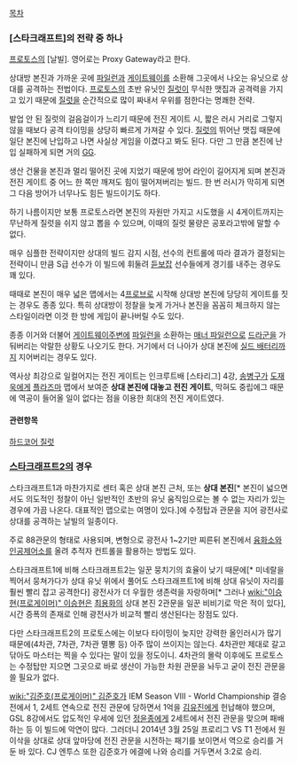 [[목차]]

=== [스타크래프트]의 전략 중 하나 ===
[[프로토스]]의 [날빌]. 영어로는 Proxy Gateway라고 한다.

상대방 본진과 가까운 곳에 [[파일런]]과 [[게이트웨이]]를 소환해 그곳에서 나오는 유닛으로 상대를 공격하는 전법이다. [[프로토스]]의 초반 유닛인 [[질럿]]이 무식한 맷집과 공격력을 가지고 있기 때문에 [[질럿]]을 순간적으로 많이 짜내서 우위를 점한다는 명쾌한 전략.

발업 안 된 질럿의 걸음걸이가 느리기 때문에 전진 게이트 시, 짧은 러시 거리로 그렇지 않을 때보다 공격 타이밍을 상당히 빠르게 가져갈 수 있다. [[질럿]]의 뛰어난 맷집 때문에 일단 본진에 난입하고 나면 사실상 게임을 이겼다고 봐도 된다. 다만 그 만큼 본진에 난입 실패하게 되면 거의 [[GG]].

생산 건물을 본진과 멀리 떨어진 곳에 지었기 때문에 방어 라인이 길어지게 되며 본진과 전진 게이트 중 어느 한 쪽만 깨져도 힘이 떨어져버리는 빌드. 한 번 러시가 막히게 되면 그 다음 방어가 너무나도 힘든 빌드이기도 하다.

하기 나름이지만 보통 프로토스라면 본진의 자원만 가지고 시도했을 시 4게이트까지는 무난하게 질럿을 쉬지 않고 뽑을 수 있으며, 이때의 질럿 물량은 공포라고밖에 말할 수 없다.

매우 심플한 전략이지만 상대의 빌드 감지 시점, 선수의 컨트롤에 따라 결과가 결정되는 전략이니 만큼 S급 선수가 이 빌드에 휘둘려 [[듣보잡]] 선수들에게 경기를 내주는 경우도 꽤 있다.

때때로 본진이 매우 넓은 맵에서는 4[[프로브]]로 시작해 상대방 본진에 당당히 게이트를 짓는 경우도 종종 있다. 특히 상대방이 정찰을 늦게 가거나 본진을 꼼꼼히 체크하지 않는 스타일이라면 이것 한 방에 게임이 끝나버릴 수도 있다.

종종 이거와 더불어 [[게이트웨이]]주변에 [[파일런]]을 소환하는 [[매너 파일런]]으로 [[드라군]]을 가둬버리는 악랄한 상황도 나오기도 한다. 거기에서 더 나아가 상대 본진에 [[실드 배터리]]까지 지어버리는 경우도 있다.

역사상 최강으로 일컬어지는 전진 게이트는 인크루트배 [스타리그] 4강, [[송병구]]가 [[도재욱]]에게 [[플라즈마]] 맵에서 보여준 '''상대 본진에 대놓고 전진 게이트''', 막혀도 중립에그 때문에 역공이 들어올 일이 없다는 점을 이용한 희대의 전진 게이트였다.

==== 관련항목 ====
[[하드코어 질럿]]


=== [[스타크래프트2]]의 경우 === 
스타크래프트1과 마찬가지로 센터 혹은 상대 본진 근처, 또는 '''상대 본진'''[* 본진이 넓으면서도 의도적인 정찰이 아닌 일반적인 초반의 유닛 움직임으로는 볼 수 없는 자리가 있는 경우에 가끔 나온다. 대표적인 맵으로는 여명이 있다.]에 수정탑과 관문을 지어 광전사로 상대를 공격하는 날빌의 일종이다.

주로 88관문의 형태로 사용되며, 변형으로 광전사 1~2기만 찌른뒤 본진에서 [[융화소]]와 [[인공제어소]]를 올려 추적자 컨트롤을 활용하는 방법도 있다.

스타크래프트1에 비해 스타크래프트2는 일꾼 뭉치기의 효율이 낮기 때문에[* 미네랄을 찍어서 뭉쳐가다가 상대 유닛 위에서 풀어도 스타크래프트1에 비해 상대 유닛이 자리를 훨씬 빨리 잡고 공격한다] 광전사가 더 우월한 생존력을 자랑하며[* 그러나 [[wiki:"이승현(프로게이머)" 이승현]]은 [[최용화]]의 상대 본진 2관문을 일꾼 비비기로 막은 적이 있다], 시간 증폭의 존재로 인해 광전사가 비교적 빨리 생산된다는 장점도 있다.

다만 스타크래프트2의 프로토스에는 이보다 타이밍이 늦지만 강력한 올인러시가 많기 때문에(4차관, 7차관, 7차관 멸뽕 등) 아주 많이 쓰이지는 않는다. 4차관만 제대로 갈고 닦아도 마스터는 찍을 수 있다는 말이 있을 정도이니. 4차관의 몰락 이후에도  프로토스는 수정탑만 지으면 그곳으로 바로 생산이 가능한 차원 관문을 놔두고 굳이 전진 관문을 쓸 필요가 없다.

[[wiki:"김준호(프로게이머)" 김준호]]가 IEM Season VIII - World Championship 결승전에서 1, 2세트 연속으로 전진 관문에 당하면서 1억을 [[김유진]]에게 헌납해야 했으며, GSL 8강에서도 압도적인 우세에 있던 [[정윤종]]에게 2세트에서 전진 관문을 맞으며 패배하는 등 이 빌드에 악연이 많다. 그러더니 2014년 3월 25일 프로리그 VS T1 전에서 원이삭을 상대로 상대 앞마당에 전진 관문을 시전하는 패기를 보이면서 역으로 승리를 거둔 바 있다. CJ 엔투스 또한 김준호가 에결에 나와 승리를 거두면서 3:2로 승리.
